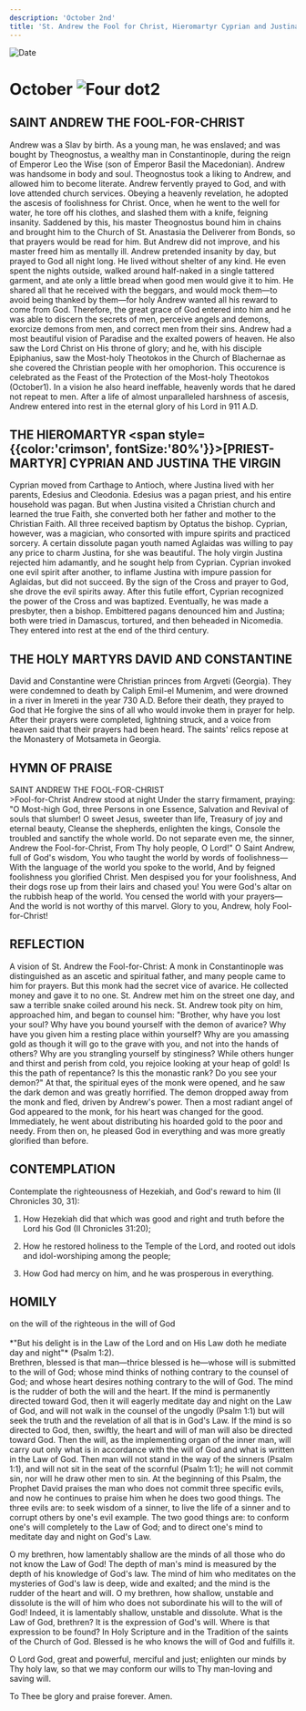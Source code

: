 ```yaml
---
description: 'October 2nd'
title: 'St. Andrew the Fool for Christ, Hieromartyr Cyprian and Justina the Virgin, Holy Martyrs David and Constantine'
---
```


<CustomPaginator />
<RunningHead />

<Image src="/title-imprint.png" height={68} width={50} alt="Date" className="title-imprint"/>

# <div id="date">October <Image className="four-dot" src="/four-dot.png" height={15} width={15} alt="Four dot" />2</div>

## SAINT ANDREW THE FOOL-FOR-CHRIST

Andrew was a Slav by birth. As a young man, he was enslaved; and was bought by Theognostus, a wealthy man in Constantinople, during the reign of Emperor Leo the Wise (son of Emperor Basil the Macedonian). Andrew was handsome in body and soul. Theognostus took a liking to Andrew, and allowed him to become literate. Andrew fervently prayed to God, and with love attended church services. Obeying a heavenly revelation, he adopted the ascesis of foolishness for Christ. Once, when he went to the well for water, he tore off his clothes, and slashed them with a knife, feigning insanity. Saddened by this, his master Theognostus bound him in chains and brought him to the Church of St. Anastasia the Deliverer from Bonds, so that prayers would be read for him. But Andrew did not improve, and his master freed him as mentally ill. Andrew pretended insanity by day, but prayed to God all night long. He lived without shelter of any kind. He even spent the nights outside, walked around half-naked in a single tattered garment, and ate only a little bread when good men would give it to him. He shared all that he received with the beggars, and would mock them—to avoid being thanked by them—for holy Andrew wanted all his reward to come from God. Therefore, the great grace of God entered into him and he was able to discern the secrets of men, perceive angels and demons, exorcize demons from men, and correct men from their sins. Andrew had a most beautiful vision of Paradise and the exalted powers of heaven. He also saw the Lord Christ on His throne of glory; and he, with his disciple Epiphanius, saw the Most-holy Theotokos in the Church of Blachernae as she covered the Christian people with her omophorion. This occurence is celebrated as the Feast of the Protection of the Most-holy Theotokos (October1). In a vision he also heard ineffable, heavenly words that he dared not repeat to men. After a life of almost unparalleled harshness of ascesis, Andrew entered into rest in the eternal glory of his Lord in 911 A.D.

## THE HIEROMARTYR <span style={{color:'crimson', fontSize:'80%'}}>[PRIEST-MARTYR]</span> CYPRIAN AND JUSTINA THE VIRGIN

Cyprian moved from Carthage to Antioch, where Justina lived with her parents, Edesius and Cleodonia. Edesius was a pagan priest, and his entire household was pagan. But when Justina visited a Christian church and learned the true Faith, she converted both her father and mother to the Christian Faith. All three received baptism by Optatus the bishop. Cyprian, however, was a magician, who consorted with impure spirits and practiced sorcery. A certain dissolute pagan youth named Aglaidas was willing to pay any price to charm Justina, for she was beautiful. The holy virgin Justina rejected him adamantly, and he sought help from Cyprian. Cyprian invoked one evil spirit after another, to inflame Justina with impure passion for Aglaidas, but did not succeed. By the sign of the Cross and prayer to God, she drove the evil spirits away. After this futile effort, Cyprian recognized the power of the Cross and was baptized. Eventually, he was made a presbyter, then a bishop. Embittered pagans denounced him and Justina; both were tried in Damascus, tortured, and then beheaded in Nicomedia. They entered into rest at the end of the third century.

## THE HOLY MARTYRS DAVID AND CONSTANTINE

David and Constantine were Christian princes from Argveti (Georgia). They were condemned to death by Caliph Emil-el Mumenim, and were drowned in a river in Imereti in the year 730 A.D. Before their death, they prayed to God that He forgive the sins of all who would invoke them in prayer for help. After their prayers were completed, lightning struck, and a voice from heaven said that their prayers had been heard. The saints' relics repose at the Monastery of Motsameta in Georgia. 


## HYMN OF PRAISE
<div style={{textAlign:'center', color:'crimson', fontWeight:'bold'}}>
SAINT ANDREW THE FOOL-FOR-CHRIST
</div>
>Fool-for-Christ Andrew stood at night  
Under the starry firmament, praying:  
"O Most-high God, three Persons in one Essence,  
Salvation and Revival of souls that slumber!  
O sweet Jesus, sweeter than life,  
Treasury of joy and eternal beauty,  
Cleanse the shepherds, enlighten the kings,  
Console the troubled and sanctify the whole world.  
Do not separate even me, the sinner, Andrew the Fool-for-Christ,  
From Thy holy people, O Lord!"  
O Saint Andrew, full of God's wisdom,  
You who taught the world by words of foolishness—  
With the language of the world you spoke to the world,  
And by feigned foolishness you glorified Christ.  
Men despised you for your foolishness,  
And their dogs rose up from their lairs and chased you!  
You were God's altar on the rubbish heap of the world.  
You censed the world with your prayers—  
And the world is not worthy of this marvel.  
Glory to you, Andrew, holy Fool-for-Christ!  


## REFLECTION

A vision of St. Andrew the Fool-for-Christ: A monk in Constantinople was distinguished as an ascetic and spiritual father, and many people came to him for prayers. But this monk had the secret vice of avarice. He collected money and gave it to no one. St. Andrew met him on the street one day, and saw a terrible snake coiled around his neck. St. Andrew took pity on him, approached him, and began to counsel him: "Brother, why have you lost your soul? Why have you bound yourself with the demon of avarice? Why have you given him a resting place within yourself? Why are you amassing gold as though it will go to the grave with you, and not into the hands of others? Why are you strangling yourself by stinginess? While others hunger and thirst and perish from cold, you rejoice looking at your heap of gold! Is this the path of repentance? Is this the monastic rank? Do you see your demon?" At that, the spiritual eyes of the monk were opened, and he saw the dark demon and was greatly horrified. The demon dropped away from the monk and fled, driven by Andrew's power. Then a most radiant angel of God appeared to the monk, for his heart was changed for the good. Immediately, he went about distributing his hoarded gold to the poor and needy. From then on, he pleased God in everything and was more greatly glorified than before.


## CONTEMPLATION

Contemplate the righteousness of Hezekiah, and God's reward to him (II Chronicles 30, 31):

1. How Hezekiah did that which was good and right and truth before the Lord his God (II Chronicles 31:20); 

2. How he restored holiness to the Temple of the Lord, and rooted out idols and idol-worshiping among the people;

3. How God had mercy on him, and he was prosperous in everything.


## HOMILY
<div style={{textAlign:'center', color:'crimson', fontWeight:'bold'}}>
on the will of the righteous in the will of God
</div>
<br />
<div style={{textAlign:'right'}}>
*"But his delight is in the Law of the Lord and on His Law doth he mediate day and night"* (Psalm 1:2).
</div>
Brethren, blessed is that man—thrice blessed is he—whose will is submitted to the will of God; whose mind thinks of nothing contrary to the counsel of God; and whose heart desires nothing contrary to the will of God. The mind is the rudder of both the will and the heart. If the mind is permanently directed toward God, then it will eagerly meditate day and night on the Law of God, and will not walk in the counsel of the ungodly (Psalm 1:1) but will seek the truth and the revelation of all that is in God's Law. If the mind is so directed to God, then, swiftly, the heart and will of man will also be directed toward God. Then the will, as the implementing organ of the inner man, will carry out only what is in accordance with the will of God and what is written in the Law of God. Then man will not stand in the way of the sinners (Psalm 1:1), and will not sit in the seat of the scornful (Psalm 1:1); he will not commit sin, nor will he draw other men to sin. At the beginning of this Psalm, the Prophet David praises the man who does not commit three specific evils, and now he continues to praise him when he does two good things. The three evils are: to seek wisdom of a sinner, to live the life of a sinner and to corrupt others by one's evil example. The two good things are: to conform one's will completely to the Law of God; and to direct one's mind to meditate day and night on God's Law.

O my brethren, how lamentably shallow are the minds of all those who do not know the Law of God! The depth of man's mind is measured by the depth of his knowledge of God's law. The mind of him who meditates on the mysteries of God's law is deep, wide and exalted; and the mind is the rudder of the heart and will. O my brethren, how shallow, unstable and dissolute is the will of him who does not subordinate his will to the will of God! Indeed, it is lamentably shallow, unstable and dissolute. What is the Law of God, brethren? It is the expression of God's will. Where is that expression to be found? In Holy Scripture and in the Tradition of the saints of the Church of God. Blessed is he who knows the will of God and fulfills it.

O Lord God, great and powerful, merciful and just; enlighten our minds by Thy holy law, so that we may conform our wills to Thy man-loving and saving will.

To Thee be glory and praise forever. Amen.
